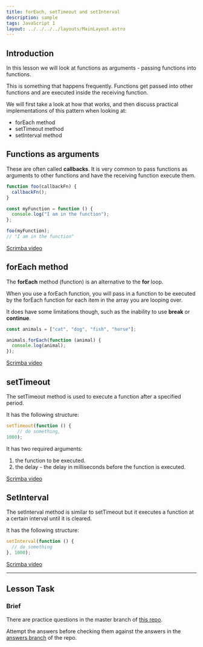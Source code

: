 ```yaml
---
title: forEach, setTimeout and setInterval
description: sample
tags: JavaScript 1
layout: ../../../../layouts/MainLayout.astro
---
```


## Introduction

In this lesson we will look at functions as arguments - passing functions into functions.

This is something that happens frequently. Functions get passed into other functions and are executed inside the receiving function.

We will first take a look at how that works, and then discuss practical implementations of this pattern when looking at:

- forEach method
- setTimeout method
- setInterval method

## Functions as arguments

These are often called **callbacks**. It is very common to pass functions as arguments to other functions and have the receiving function execute them.

```js
function foo(callbackFn) {
  callbackFn();
}

const myFunction = function () {
  console.log("I am in the function");
};

foo(myFunction);
// "I am in the function"
```

[Scrimba video](https://scrimba.com/c/cMgggbHG)

## forEach method

The **forEach** method (function) is an alternative to the **for** loop.

When you use a forEach function, you will pass in a function to be executed by the forEach function for each item in the array you are looping over.

It does have some limitations though, such as the inability to use **break** or **continue**.

```js
const animals = ["cat", "dog", "fish", "horse"];

animals.forEach(function (animal) {
  console.log(animal);
});
```

[Scrimba video](https://scrimba.com/c/cJggwKAN)

## setTimeout

The setTimeout method is used to execute a function after a specified period.

It has the following structure:

```js
setTimeout(function () {
    // do something,
1000);
```

It has two required arguments:

1. the function to be executed.
2. the delay - the delay in milliseconds before the function is executed.

[Scrimba video](https://scrimba.com/c/cLgggqTQ)

## SetInterval

The setInterval method is similar to setTimeout but it executes a function at a certain interval until it is cleared.

It has the following structure:

```js
setInterval(function () {
  // do something
}, 1000);
```

[Scrimba video](https://scrimba.com/c/czLLpgfv)

---

## Lesson Task

### Brief

There are practice questions in the master branch of [this repo](https://github.com/NoroffFEU/lesson-task-js1-module2-lesson1).

Attempt the answers before checking them against the answers in the [answers branch](https://github.com/NoroffFEU/lesson-task-js1-module2-lesson1/tree/answers) of the repo.
